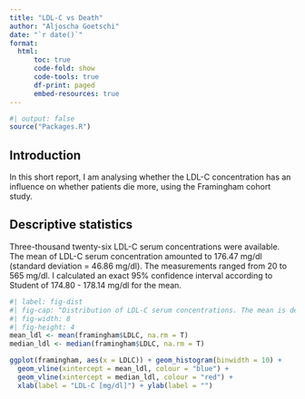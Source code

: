 ```yaml
---
title: "LDL-C vs Death"
author: "Aljoscha Goetschi"
date: "`r date()`"
format: 
  html:
      toc: true
      code-fold: show
      code-tools: true
      df-print: paged
      embed-resources: true
---
```

```r
#| output: false
source("Packages.R")
```

## Introduction
In this short report, I am analysing whether the LDL-C concentration has an influence on whether patients die more, using the Framingham cohort study.

## Descriptive statistics
Three-thousand twenty-six LDL-C serum concentrations were available. The mean of LDL-C serum concentration amounted to 176.47 mg/dl (standard deviation = 46.86 mg/dl). The measurements ranged from 20 to 565 mg/dl. I calculated an exact 95% confidence interval according to Student of 174.80 - 178.14 mg/dl for the mean. 

```r
#| label: fig-dist
#| fig-cap: "Distribution of LDL-C serum concentrations. The mean is depcited in blue, and the median in red."
#| fig-width: 8
#| fig-height: 4
mean_ldl <- mean(framingham$LDLC, na.rm = T)
median_ldl <- median(framingham$LDLC, na.rm = T)

ggplot(framingham, aes(x = LDLC)) + geom_histogram(binwidth = 10) +
  geom_vline(xintercept = mean_ldl, colour = "blue") +
  geom_vline(xintercept = median_ldl, colour = "red") + 
  xlab(label = "LDL-C [mg/dl]") + ylab(label = "")
```

